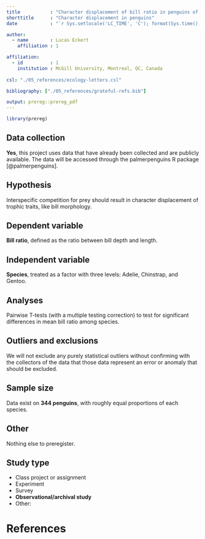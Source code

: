 ```yaml
---
title           : "Character displacement of bill ratio in penguins of the Palmer Archipelago"
shorttitle      : "Character displacement in penguins"
date            : "`r Sys.setlocale('LC_TIME', 'C'); format(Sys.time(), '%d\\\\. %B %Y')`"

author: 
  - name        : Lucas Eckert
    affiliation : 1

affiliation:
  - id          : 1
    institution : McGill University, Montreal, QC, Canada
    
csl: "./05_references/ecology-letters.csl"

bibliography: ["./05_references/grateful-refs.bib"]

output: prereg::prereg_pdf
---
```


```r
library(prereg)
```

<!-- To keep pre-registrations to a reasonable length for readers, we recommend answers fit within a single page .pdf document, roughly 3200 characters. Read more about this here: https://aspredicted.org/messages/why_limits.php -->

## Data collection

<!-- Have any data been collected for this study already? (Note: "Yes" is not an accepted answer.) -->

**Yes**, this project uses data that have already been collected and are publicly available. The data will be accessed through the palmerpenguins R package [@palmerpenguins].

## Hypothesis

<!-- What's the main question being asked or hypothesis being tested in this study? -->

Interspecific competition for prey should result in character displacement of trophic traits, like bill morphology.

## Dependent variable

<!-- Describe the key dependent variable(s) specifying how they will be measured. -->

**Bill ratio**, defined as the ratio between bill depth and length.

## Independent variable

<!-- How many and which conditions will participants be assigned to? -->

**Species**, treated as a factor with three levels: Adelie, Chinstrap, and Gentoo.

## Analyses

<!-- Specify exactly which analyses you will conduct to examine the main question/hypothesis. -->

Pairwise T-tests (with a multiple testing correction) to test for significant differences in mean bill ratio among species.

## Outliers and exclusions

<!-- Describe exactly how outliers will be defined and handled, and your precise rule(s) for excluding observations. -->

We will not exclude any purely statistical outliers without confirming with the collectors of the data that those data represent an error or anomaly that should be excluded.

## Sample size

<!-- How many observations will be collected or what will determine sample size? No need to justify decision, but be precise about _exactly_ how the number will be determined. -->

Data exist on **344 penguins**, with roughly equal proportions of each species.

## Other

<!-- Anything else you would like to pre-register? (e.g., secondary analyses, variables collected for exploratory purposes, unusual analyses planned?) -->

Nothing else to preregister.

## Study type

-   Class project or assignment
-   Experiment
-   Survey
-   **Observational/archival study**
-   Other:

# References

## 

```{=tex}
\vspace{-2pc}
\setlength{\parindent}{-0.5in}
\setlength{\leftskip}{-1in}
\setlength{\parskip}{8pt}
```
\noindent
